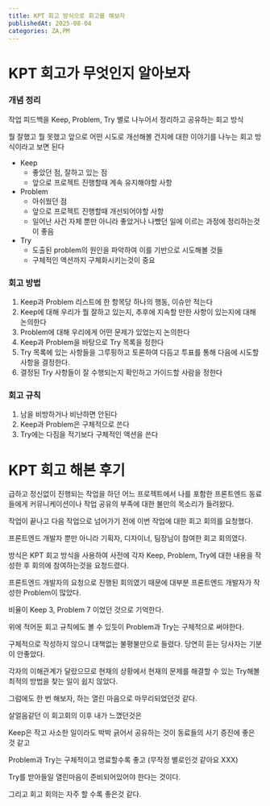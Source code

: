 ```yaml
---
title: KPT 회고 방식으로 회고를 해보자
publishedAt: 2025-08-04
categories: ZA,PM
---
```


# KPT 회고가 무엇인지 알아보자

### 개념 정리

작업 피드백을 Keep, Problem, Try 별로 나누어서 정리하고 공유하는 회고 방식

뭘 잘했고 뭘 못했고 앞으로 어떤 시도로 개선해볼 건지에 대한 이야기를 나누는 회고 방식이라고 보면 된다

- Keep
  - 좋았던 점, 잘하고 있는 점
  - 앞으로 프로젝트 진행할때 계속 유지해야할 사항
- Problem
  - 아쉬웠던 점
  - 앞으로 프로젝트 진행할때 개선되어야할 사항
  - 일어난 사건 자체 뿐만 아니라 좋았거나 나빴던 일에 이르는 과정에 정리하는것이 좋음
- Try
  - 도출된 problem의 원인을 파악하여 이를 기반으로 시도해볼 것들
  - 구체적인 액션까지 구체화시키는것이 중요

### 회고 방법

1. Keep과 Problem 리스트에 한 항목당 하나의 행동, 이슈만 적는다
2. Keep에 대해 우리가 뭘 잘하고 있는지, 추후에 지속할 만한 사항이 있는지에 대해 논의한다
3. Problem에 대해 우리에게 어떤 문제가 있었는지 논의한다
4. Keep과 Problem을 바탕으로 Try 목록을 정한다
5. Try 목록에 있는 사항들을 그루핑하고 토론하여 다듬고 투표를 통해 다음에 시도할 사항을 결정한다.
6. 결정된 Try 사항들이 잘 수행되는지 확인하고 가이드할 사람을 정한다

### 회고 규칙

1. 남을 비방하거나 비난하면 안된다
2. Keep과 Problem은 구체적으로 쓴다
3. Try에는 다짐을 적기보다 구체적인 액션을 쓴다

# KPT 회고 해본 후기

급하고 정신없이 진행되는 작업을 하던 어느 프로젝트에서 나를 포함한 프론트엔드 동료들에게 커뮤니케이션이나 작업 공유의 부족에 대한 불만의 목소리가 들려왔다.

작업이 끝나고 다음 작업으로 넘어가기 전에 이번 작업에 대한 회고 회의를 요청했다.

프론트엔드 개발자 뿐만 아니라 기획자, 디자이너, 팀장님이 참여한 회고 회의였다.

방식은 KPT 회고 방식을 사용하여 사전에 각자 Keep, Problem, Try에 대한 내용을 작성한 후 회의에 참여하는것을 요청드렸다.

프론트엔드 개발자의 요청으로 진행된 회의였기 때문에 대부분 프론트엔드 개발자가 작성한 Problem이 많았다.

비율이 Keep 3, Problem 7 이었던 것으로 기억한다.

위에 적어둔 회고 규칙에도 볼 수 있듯이 Problem과 Try는 구체적으로 써야한다.

구체적으로 작성하지 않으니 대책없는 불평불만으로 들렸다. 당연히 듣는 당사자는 기분이 안좋았다.

각자의 이해관계가 달랐으므로 현재의 상황에서 현재의 문제를 해결할 수 있는 Try해볼 최적의 방법을 찾는 일이 쉽지 않았다.

그럼에도 한 번 해보자, 하는 열린 마음으로 마무리되었던것 같다.

살얼음같던 이 회고회의 이후 내가 느꼈던것은

Keep은 작고 사소한 일이라도 박박 긁어서 공유하는 것이 동료들의 사기 증진에 좋은 것 같고

Problem과 Try는 구체적이고 명료할수록 좋고 (무작정 별로인것 같아요 XXX)

Try를 받아들일 열린마음이 준비되어있어야 한다는 것이다.

그리고 회고 회의는 자주 할 수록 좋은것 같다.
